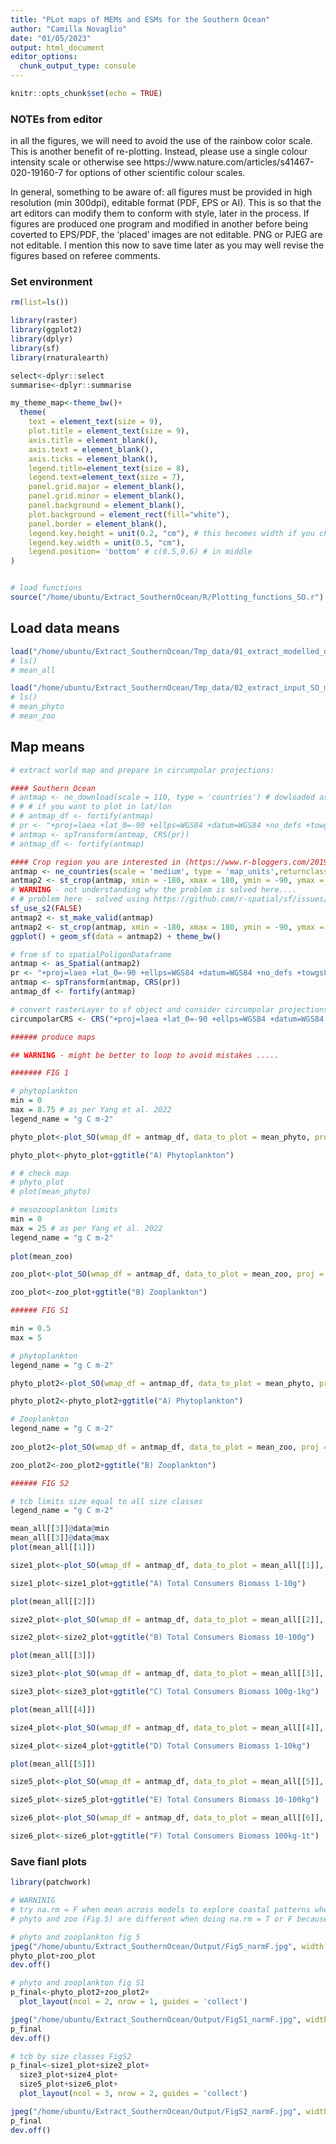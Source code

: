 ```yaml
---
title: "PLot maps of MEMs and ESMs for the Southern Ocean"
author: "Camilla Novaglio"
date: "01/05/2023"
output: html_document
editor_options: 
  chunk_output_type: console
---
```


```r
knitr::opts_chunk$set(echo = TRUE)
```

### NOTEs from editor 

in all the figures, we will need to avoid the use of the rainbow color scale. This is another benefit of re-plotting. Instead, please use a single colour intensity scale or otherwise see https://www.nature.com/articles/s41467-020-19160-7 for options of other scientific colour scales.

In general, something to be aware of: all figures must be provided in high resolution (min 300dpi), editable format (PDF, EPS or AI). This is so that the art editors can modify them to conform with style, later in the process. If figures are produced one program and modified in another before being coverted to EPS/PDF, the ‘placed’ images are not editable. PNG or PJEG are not editable. I mention this now to save time later as you may well revise the figures based on referee comments.

### Set environment 

```r

rm(list=ls())

library(raster) 
library(ggplot2) 
library(dplyr)
library(sf)
library(rnaturalearth)

select<-dplyr::select
summarise<-dplyr::summarise

my_theme_map<-theme_bw()+ 
  theme(
    text = element_text(size = 9), 
    plot.title = element_text(size = 9),
    axis.title = element_blank(),
    axis.text = element_blank(),
    axis.ticks = element_blank(),
    legend.title=element_text(size = 8), 
    legend.text=element_text(size = 7),
    panel.grid.major = element_blank(),
    panel.grid.minor = element_blank(), 
    panel.background = element_blank(),
    plot.background = element_rect(fill="white"),
    panel.border = element_blank(),
    legend.key.height = unit(0.2, "cm"), # this becomes width if you choose bottom position
    legend.key.width = unit(0.5, "cm"), 
    legend.position= 'bottom' # c(0.5,0.6) # in middle
)


# load functions 
source("/home/ubuntu/Extract_SouthernOcean/R/Plotting_functions_SO.r")

```

## Load data means 

```r

load("/home/ubuntu/Extract_SouthernOcean/Tmp_data/01_extract_modelled_data_SO_means_narmF.RData")
# ls()
# mean_all

load("/home/ubuntu/Extract_SouthernOcean/Tmp_data/02_extract_input_SO_means_narmF.RData")
# ls()
# mean_phyto
# mean_zoo

```

## Map means 

```r

# extract world map and prepare in circumpolar projections:  

#### Southern Ocean 
# antmap <- ne_download(scale = 110, type = 'countries') # dowloaded as spatialPoligonDataframe
# # # if you want to plot in lat/lon 
# # antmap_df <- fortify(antmap)
# pr <- "+proj=laea +lat_0=-90 +ellps=WGS84 +datum=WGS84 +no_defs +towgs84=0,0,0"   
# antmap <- spTransform(antmap, CRS(pr)) 
# antmap_df <- fortify(antmap)

#### Crop region you are interested in (https://www.r-bloggers.com/2019/04/zooming-in-on-maps-with-sf-and-ggplot2/)
antmap <- ne_countries(scale = 'medium', type = 'map_units',returnclass = 'sf') # dowloaded as simple feature
antmap2 <- st_crop(antmap, xmin = -180, xmax = 180, ymin = -90, ymax = -40) # if you do -35 you get the same land plot as Yang. et al. 2022
# WARNING - not understanding why the problem is solved here.... 
# # problem here - solved using https://github.com/r-spatial/sf/issues/1902
sf_use_s2(FALSE)
antmap2 <- st_make_valid(antmap)
antmap2 <- st_crop(antmap, xmin = -180, xmax = 180, ymin = -90, ymax = -50)
ggplot() + geom_sf(data = antmap2) + theme_bw()

# from sf to spatialPoligonDataframe 
antmap <- as_Spatial(antmap2)
pr <- "+proj=laea +lat_0=-90 +ellps=WGS84 +datum=WGS84 +no_defs +towgs84=0,0,0"   
antmap <- spTransform(antmap, CRS(pr)) 
antmap_df <- fortify(antmap)

# convert rasterLayer to sf object and consider circumpolar projections within function
circumpolarCRS <- CRS("+proj=laea +lat_0=-90 +ellps=WGS84 +datum=WGS84 +no_defs +towgs84=0,0,0")

###### produce maps 

## WARNING - might be better to loop to avoid mistakes ..... 

####### FIG 1 

# phytoplankton  
min = 0
max = 8.75 # as per Yang et al. 2022 
legend_name = "g C m-2"

phyto_plot<-plot_SO(wmap_df = antmap_df, data_to_plot = mean_phyto, proj = circumpolarCRS, legend_name = legend_name, min = mean_phyto@data@min, max = mean_phyto@data@max)

phyto_plot<-phyto_plot+ggtitle("A) Phytoplankton")

# # check map
# phyto_plot
# plot(mean_phyto)

# mesozooplankton limits 
min = 0
max = 25 # as per Yang et al. 2022 
legend_name = "g C m-2"
  
plot(mean_zoo)

zoo_plot<-plot_SO(wmap_df = antmap_df, data_to_plot = mean_zoo, proj = circumpolarCRS, legend_name = legend_name, min = mean_zoo@data@min, max = mean_zoo@data@max) # almost empty high number so adjustng the range

zoo_plot<-zoo_plot+ggtitle("B) Zooplankton")

###### FIG S1 

min = 0.5
max = 5

# phytoplankton  
legend_name = "g C m-2"

phyto_plot2<-plot_SO(wmap_df = antmap_df, data_to_plot = mean_phyto, proj = circumpolarCRS, legend_name = legend_name, min = min, max = max)

phyto_plot2<-phyto_plot2+ggtitle("A) Phytoplankton")

# Zooplankton 
legend_name = "g C m-2"
  
zoo_plot2<-plot_SO(wmap_df = antmap_df, data_to_plot = mean_zoo, proj = circumpolarCRS, legend_name = legend_name, min = min, max = max) 

zoo_plot2<-zoo_plot2+ggtitle("B) Zooplankton")

###### FIG S2 

# tcb limits size equal to all size classes 
legend_name = "g C m-2"

mean_all[[3]]@data@min
mean_all[[3]]@data@max
plot(mean_all[[1]])

size1_plot<-plot_SO(wmap_df = antmap_df, data_to_plot = mean_all[[1]], proj = circumpolarCRS, legend_name = legend_name, min = min, max = max)

size1_plot<-size1_plot+ggtitle("A) Total Consumers Biomass 1-10g")

plot(mean_all[[2]])

size2_plot<-plot_SO(wmap_df = antmap_df, data_to_plot = mean_all[[2]], proj = circumpolarCRS, legend_name = legend_name, min = min, max = max)

size2_plot<-size2_plot+ggtitle("B) Total Consumers Biomass 10-100g")

plot(mean_all[[3]])

size3_plot<-plot_SO(wmap_df = antmap_df, data_to_plot = mean_all[[3]], proj = circumpolarCRS, legend_name = legend_name, min = min, max = max)

size3_plot<-size3_plot+ggtitle("C) Total Consumers Biomass 100g-1kg")

plot(mean_all[[4]])

size4_plot<-plot_SO(wmap_df = antmap_df, data_to_plot = mean_all[[4]], proj = circumpolarCRS, legend_name = legend_name, min = min, max = max)

size4_plot<-size4_plot+ggtitle("D) Total Consumers Biomass 1-10kg")

plot(mean_all[[5]])

size5_plot<-plot_SO(wmap_df = antmap_df, data_to_plot = mean_all[[5]], proj = circumpolarCRS, legend_name = legend_name, min = min, max = max)

size5_plot<-size5_plot+ggtitle("E) Total Consumers Biomass 10-100kg")

size6_plot<-plot_SO(wmap_df = antmap_df, data_to_plot = mean_all[[6]], proj = circumpolarCRS, legend_name = legend_name, min = min, max = max)

size6_plot<-size6_plot+ggtitle("F) Total Consumers Biomass 100kg-1t")

```

### Save fianl plots 

```r

library(patchwork)

# WARNINIG 
# try na.rm = F when mean across models to explore coastal patterns where only GFDL-driven models are available. the yellow coastal cells disapper. 
# phyto and zoo (Fig.5) are different when doing na.rm = T or F because the scale considered changes (i.e. smallest and largest values are removed when na.rm = F for zoo in particular). range of values are smaller and closer together.  

# phyto and zooplankton fig 5
jpeg("/home/ubuntu/Extract_SouthernOcean/Output/Fig5_narmF.jpg", width = 5, height = 5, units = "in", res = 300, bg = "transparent")
phyto_plot+zoo_plot
dev.off()

# phyto and zooplankton fig S1 
p_final<-phyto_plot2+zoo_plot2+
  plot_layout(ncol = 2, nrow = 1, guides = 'collect')

jpeg("/home/ubuntu/Extract_SouthernOcean/Output/FigS1_narmF.jpg", width = 10, height = 10, units = "in", res = 300, bg = "transparent")
p_final
dev.off()

# tcb by size classes FigS2
p_final<-size1_plot+size2_plot+
  size3_plot+size4_plot+
  size5_plot+size6_plot+
  plot_layout(ncol = 3, nrow = 2, guides = 'collect')

jpeg("/home/ubuntu/Extract_SouthernOcean/Output/FigS2_narmF.jpg", width = 10, height = 10, units = "in", res = 300, bg = "transparent")
p_final
dev.off()

```


